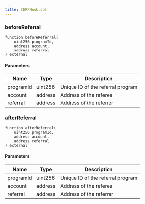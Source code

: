 ```yaml
---
title: IERPHook.sol
---
```


### beforeReferral

```solidity
function beforeReferral(
    uint256 programId, 
    address account, 
    address referral
) external
```

#### Parameters

| Name | Type | Description |
| --- | --- | --- |
| programId | uint256 | Unique ID of the referral program |
| account | address | Address of the referee |
| referral | address | Address of the referrer |

### afterReferral

```solidity
function afterReferral(
    uint256 programId, 
    address account, 
    address referral
) external
```
#### Parameters

| Name | Type | Description |
| --- | --- | --- |
| programId | uint256 | Unique ID of the referral program |
| account | address | Address of the referee |
| referral | address | Address of the referrer |
